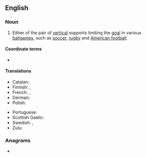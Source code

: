 {{also|goalpost}}
==English==

===Noun===
{{en-noun}}

# {{lb|en|sports}} Either of the pair of [[vertical]] supports limiting the [[goal]] in various [[ballgame|ballgames]], such as [[soccer]], [[rugby]] and [[American football]].

====Coordinate terms====
* {{l|en|crossbar}}

====Translations====
{{trans-top|vertical support limiting a goal}}
* Catalan: {{t+|ca|pal de la porteria|m}}
* Finnish: {{t+|fi|tolppa}}, {{t|fi|maalitolppa}}
* French: {{t|fr|poteau de but|m}}, {{t+|fr|poteau|m}}
* German: {{t|de|Torpfosten|m}}
* Polish: {{t+|pl|słupek|m}}
{{trans-mid}}
* Portuguese: {{t+|pt|trave|f}}
* Scottish Gaelic: {{t|gd|post-bàire|m}}
* Swedish: {{t+|sv|stolpe|c}}, {{t+|sv|målstolpe|c}}
* Zulu: {{t|zu|uthi|c11|c10}}
{{trans-bottom}}

===Anagrams===
* {{anagrams|en|a=agloopst|go postal}}